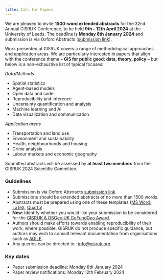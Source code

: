 ```yaml
---
title: Call for Papers
---
```




We are pleased to invite **1500-word extended abstracts** for the 32nd Annual GISRUK Conference, to be held **9th -- 12th April 2024** at the University of Leeds. The deadline is **Monday 8th January 2024** and submission is via Oxford Abstracts ([submission link](https://app.oxfordabstracts.com/stages/6800/submitter)).

Work presented at GISRUK covers a range of methodological approaches and application areas. We are particularly interested in papers that align with the conference theme --  **GIS for public good: data, theory, policy** -- but  below is a non-exhaustive list of typical focuses:

*Data/Methods*

* Spatial statistics
* Agent-based models
* Open data and code
* Reproducibility and inference
* Uncertainty quantification and analysis
* Machine learning and AI
* Data visualization and communication


*Application areas*

* Transportation and land use
* Environment and sustainability
* Health, neighbourhoods and housing
* Crime analysis
* Labour markets and economic geography

Submitted abstracts will be assessed by **at least two members** from the GISRUK 2024 Scientific Committee.

### Guidelines

* Submission is via Oxford Abstracts [submission link](https://app.oxfordabstracts.com/stages/6800/submitter).
* Submissions should be extended abstracts of no more than 1500 words.
* Abstracts must be prepared using one of these templates ([MS Word](../files/GISRUK2024_PaperTemplateSubmission.docx), [LaTeX](../files/GISRUK2024-LaTeX_template.zip), [Quarto](https://github.com/sdesabbata/quarto-gisruk)).
* **New**: Identify whether you would like your submission to be considered for the [GISRUK & OSGeo:UK GoFundGeo Award](/osgeo/).
* Authors should make efforts towards enabling reproducibility of their work, where possible. GISRUK do not produce specific guidance, but authors may wish to consult relevant documentation from organisations such as [AGILE](https://osf.io/numa5).
* Any queries can be directed to : [info@gisruk.org](mailto:info@gisruk.org).

### Key dates

* Paper submission deadline: Monday 8th January 2024
* Paper review notifications: Monday 12th February 2024
